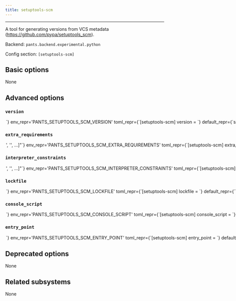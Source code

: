 ```yaml
---
title: setuptools-scm
---
```



---

A tool for generating versions from VCS metadata (https://github.com/pypa/setuptools_scm).

Backend: <span className="color--primary">`pants.backend.experimental.python`</span>

Config section: <span className="color--primary">`[setuptools-scm]`</span>

<span className={styles.options}>

## Basic options

None

## Advanced options

### `version`

<Option
  cli_repr={`--setuptools-scm-version=<str>`}
  env_repr='PANTS_SETUPTOOLS_SCM_VERSION'
  toml_repr={`[setuptools-scm]
version = <str>`}
  default_repr={`setuptools-scm==6.4.2`}
>

Requirement string for the tool.

</Option>

### `extra_requirements`

<Option
  cli_repr={`--setuptools-scm-extra-requirements="['<str>', '<str>', ...]"`}
  env_repr='PANTS_SETUPTOOLS_SCM_EXTRA_REQUIREMENTS'
  toml_repr={`[setuptools-scm]
extra_requirements = [
    '<str>',
    '<str>',
    ...,
]`}
  default_repr={`[]`}
>

Any additional requirement strings to use with the tool. This is useful if the tool allows you to install plugins or if you need to constrain a dependency to a certain version.

</Option>

### `interpreter_constraints`

<Option
  cli_repr={`--setuptools-scm-interpreter-constraints="['<str>', '<str>', ...]"`}
  env_repr='PANTS_SETUPTOOLS_SCM_INTERPRETER_CONSTRAINTS'
  toml_repr={`[setuptools-scm]
interpreter_constraints = [
    '<str>',
    '<str>',
    ...,
]`}
  default_repr={`[\n  "CPython>=3.7,<4"\n]`}
>

Python interpreter constraints for this tool.

</Option>

### `lockfile`

<Option
  cli_repr={`--setuptools-scm-lockfile=<str>`}
  env_repr='PANTS_SETUPTOOLS_SCM_LOCKFILE'
  toml_repr={`[setuptools-scm]
lockfile = <str>`}
  default_repr={`<default>`}
>

Path to a lockfile used for installing the tool.

Set to the string `<default>` to use a lockfile provided by Pants, so long as you have not changed the `--version` and `--extra-requirements` options, and the tool&#x27;s interpreter constraints are compatible with the default. Pants will error or warn if the lockfile is not compatible (controlled by `[python].invalid_lockfile_behavior`). See https://github.com/pantsbuild/pants/blob/release_2.13.1/src/python/pants/backend/python/subsystems/setuptools_scm.lock for the default lockfile contents.

Set to the string `<none>` to opt out of using a lockfile. We do not recommend this, though, as lockfiles are essential for reproducible builds.

To use a custom lockfile, set this option to a file path relative to the build root, then run `/home/josh/work/scie-pants/dist/pants generate-lockfiles --resolve=setuptools-scm`.

As explained at https://www.pantsbuild.org/v2.13/docs/python-third-party-dependencies, lockfile generation via `generate-lockfiles` does not always work and you may want to manually generate the lockfile. You will want to set `[python].invalid_lockfile_behavior = 'ignore'` so that Pants does not complain about missing lockfile headers.

</Option>

### `console_script`

<Option
  cli_repr={`--setuptools-scm-console-script=<str>`}
  env_repr='PANTS_SETUPTOOLS_SCM_CONSOLE_SCRIPT'
  toml_repr={`[setuptools-scm]
console_script = <str>`}
  default_repr={`None`}
>

The console script for the tool. Using this option is generally preferable to (and mutually exclusive with) specifying an --entry-point since console script names have a higher expectation of staying stable across releases of the tool. Usually, you will not want to change this from the default.

</Option>

### `entry_point`

<Option
  cli_repr={`--setuptools-scm-entry-point=<str>`}
  env_repr='PANTS_SETUPTOOLS_SCM_ENTRY_POINT'
  toml_repr={`[setuptools-scm]
entry_point = <str>`}
  default_repr={`setuptools_scm`}
>

The entry point for the tool. Generally you only want to use this option if the tool does not offer a --console-script (which this option is mutually exclusive with). Usually, you will not want to change this from the default.

</Option>

## Deprecated options

None

## Related subsystems

None

</span>
